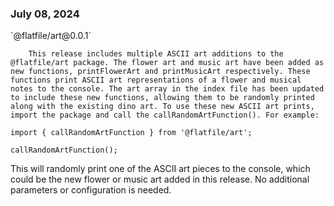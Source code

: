 ### July 08, 2024

<div style={{ display: "table", width: "auto" }}>

  <div style={{ display: "table-row", width: "auto" }}>
      <Snippet file="chips/wrappers.mdx" />
        <div style={{ float: "left", display: "table-column", paddingLeft: "30px", width: "calc(80% - 30px)" }}>
        `@flatfile/art@0.0.1`

        This release includes multiple ASCII art additions to the @flatfile/art package. The flower art and music art have been added as new functions, printFlowerArt and printMusicArt respectively. These functions print ASCII art representations of a flower and musical notes to the console. The art array in the index file has been updated to include these new functions, allowing them to be randomly printed along with the existing dino art. To use these new ASCII art prints, import the package and call the callRandomArtFunction(). For example:

```
import { callRandomArtFunction } from '@flatfile/art';

callRandomArtFunction();
```

This will randomly print one of the ASCII art pieces to the console, which could be the new flower or music art added in this release. No additional parameters or configuration is needed.
        </div>
  </div>

</div>